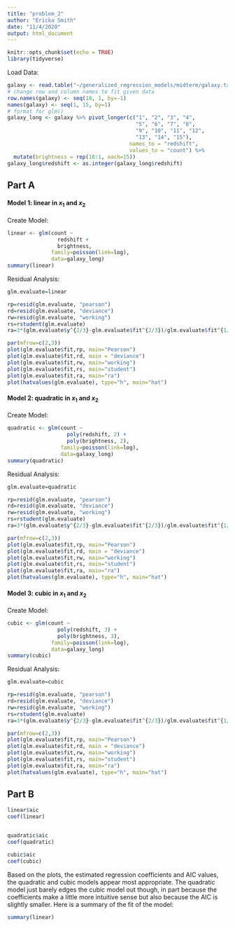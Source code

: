 ```yaml
---
title: "problem_2"
author: "Ericka Smith"
date: "11/4/2020"
output: html_document
---
```


```r
knitr::opts_chunk$set(echo = TRUE)
library(tidyverse)
```

Load Data: 

```r
galaxy <- read.table("~/generalized_regression_models/midterm/galaxy.txt", quote="\"", comment.char="")
# change row and column names to fit given data
row.names(galaxy) <- seq(18, 1, by=-1)
names(galaxy) <- seq(1, 15, by=1)
# format for glm()
galaxy_long <- galaxy %>% pivot_longer(c("1", "2", "3", "4",
                                         "5", "6", "7", "8",
                                         "9", "10", "11", "12",
                                         "13", "14", "15"),
                                       names_to = "redshift", 
                                       values_to = "count") %>%
  mutate(brightness = rep(18:1, each=15))
galaxy_long$redshift <- as.integer(galaxy_long$redshift)
```

## Part A

#### Model 1: linear in $x_1$ and $x_2$

Create Model:

```r
linear <- glm(count ~
                redshift +
                brightness, 
              family=poisson(link=log), 
              data=galaxy_long)
summary(linear)
```

Residual Analysis:

```r
glm.evaluate=linear

rp=resid(glm.evaluate, "pearson")
rd=resid(glm.evaluate, "deviance")
rw=resid(glm.evaluate, "working")
rs=rstudent(glm.evaluate)
ra=3*(glm.evaluate$y^{2/3}-glm.evaluate$fit^{2/3})/glm.evaluate$fit^{1/6}/2

par(mfrow=c(2,3))
plot(glm.evaluate$fit,rp, main="Pearson")
plot(glm.evaluate$fit,rd, main = "deviance")
plot(glm.evaluate$fit,rw, main="working")
plot(glm.evaluate$fit,rs, main="student")
plot(glm.evaluate$fit,ra, main="ra")
plot(hatvalues(glm.evaluate), type="h", main="hat")
```

#### Model 2: quadratic in $x_1$ and $x_2$

Create Model:

```r
quadratic <- glm(count ~
                   poly(redshift, 2) +
                   poly(brightness, 2),
                 family=poisson(link=log),
                 data=galaxy_long)
summary(quadratic)
```

Residual Analysis:

```r
glm.evaluate=quadratic

rp=resid(glm.evaluate, "pearson")
rd=resid(glm.evaluate, "deviance")
rw=resid(glm.evaluate, "working")
rs=rstudent(glm.evaluate)
ra=3*(glm.evaluate$y^{2/3}-glm.evaluate$fit^{2/3})/glm.evaluate$fit^{1/6}/2

par(mfrow=c(2,3))
plot(glm.evaluate$fit,rp, main="Pearson")
plot(glm.evaluate$fit,rd, main = "deviance")
plot(glm.evaluate$fit,rw, main="working")
plot(glm.evaluate$fit,rs, main="student")
plot(glm.evaluate$fit,ra, main="ra")
plot(hatvalues(glm.evaluate), type="h", main="hat")
```


#### Model 3: cubic in $x_1$ and $x_2$

Create Model:

```r
cubic <- glm(count ~ 
                poly(redshift, 3) + 
                poly(brightness, 3),
              family=poisson(link=log), 
              data=galaxy_long)
summary(cubic)
```

Residual Analysis:

```r
glm.evaluate=cubic

rp=resid(glm.evaluate, "pearson")
rd=resid(glm.evaluate, "deviance")
rw=resid(glm.evaluate, "working")
rs=rstudent(glm.evaluate)
ra=3*(glm.evaluate$y^{2/3}-glm.evaluate$fit^{2/3})/glm.evaluate$fit^{1/6}/2

par(mfrow=c(2,3))
plot(glm.evaluate$fit,rp, main="Pearson")
plot(glm.evaluate$fit,rd, main = "deviance")
plot(glm.evaluate$fit,rw, main="working")
plot(glm.evaluate$fit,rs, main="student")
plot(glm.evaluate$fit,ra, main="ra")
plot(hatvalues(glm.evaluate), type="h", main="hat")
```

## Part B

```r
linear$aic
coef(linear)


quadratic$aic
coef(quadratic)

cubic$aic
coef(cubic)
```

Based on the plots, the estimated regression coefficients and AIC values, the quadratic and cubic models appear most appropriate. The quadratic model just barely edges the cubic model out though, in part because the coefficients make a little more intuitive sense but also because the AIC is slightly smaller. Here is a summary of the fit of the model:

```r
summary(linear)
```



